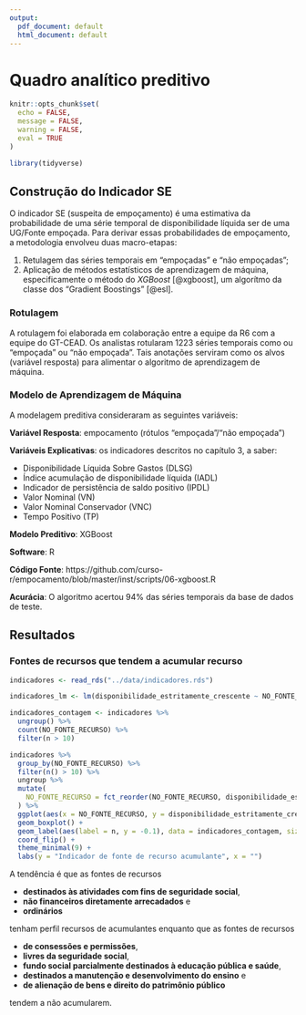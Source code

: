 ```yaml
---
output:
  pdf_document: default
  html_document: default
---
```

# Quadro analítico preditivo 

```r
knitr::opts_chunk$set(
  echo = FALSE, 
  message = FALSE, 
  warning = FALSE, 
  eval = TRUE
)

library(tidyverse)
```

## Construção do Indicador SE

O indicador SE (suspeita de empoçamento) é uma estimativa da probabilidade de uma série temporal de disponibilidade líquida ser de uma UG/Fonte empoçada. Para derivar essas probabilidades de empoçamento, a metodologia envolveu duas macro-etapas:

1) Retulagem das séries temporais em "empoçadas" e "não empoçadas";
2) Aplicação de métodos estatísticos de aprendizagem de máquina, especificamente o método do *XGBoost* [@xgboost], um algorítmo da classe dos "Gradient Boostings" [@esl].

### Rotulagem

A rotulagem foi elaborada em colaboração entre a equipe da R6 com a equipe do GT-CEAD. Os analistas rotularam 1223 séries temporais como ou "empoçada" ou "não empoçada". Tais anotações serviram como os alvos (variável resposta) para alimentar o algoritmo de aprendizagem de máquina.

### Modelo de Aprendizagem de Máquina

A modelagem preditiva consideraram as seguintes variáveis:

**Variável Resposta**: empocamento (rótulos "empoçada"/"não empoçada")

**Variáveis Explicativas**: os indicadores descritos no capítulo 3, a saber:

- Disponibilidade Líquida Sobre Gastos (DLSG)
- Índice acumulação de disponibilidade líquida (IADL)
- Indicador de persistência de saldo positivo (IPDL)                               
- Valor Nominal (VN)                   
- Valor Nominal Conservador (VNC)
- Tempo Positivo (TP)

**Modelo Preditivo**: XGBoost

**Software**: R

**Código Fonte**: https://github.com/curso-r/empocamento/blob/master/inst/scripts/06-xgboost.R

**Acurácia**: O algoritmo acertou 94% das séries temporais da base de dados de teste.

## Resultados

### Fontes de recursos que tendem a acumular recurso

```r
indicadores <- read_rds("../data/indicadores.rds")

indicadores_lm <- lm(disponibilidade_estritamente_crescente ~ NO_FONTE_RECURSO, data = indicadores)

indicadores_contagem <- indicadores %>%
  ungroup() %>%
  count(NO_FONTE_RECURSO) %>%
  filter(n > 10)

indicadores %>%
  group_by(NO_FONTE_RECURSO) %>%
  filter(n() > 10) %>%
  ungroup %>%
  mutate(
    NO_FONTE_RECURSO = fct_reorder(NO_FONTE_RECURSO, disponibilidade_estritamente_crescente, .fun = median, na.rm = TRUE)
  ) %>%
  ggplot(aes(x = NO_FONTE_RECURSO, y = disponibilidade_estritamente_crescente)) +
  geom_boxplot() +
  geom_label(aes(label = n, y = -0.1), data = indicadores_contagem, size = 3) +
  coord_flip() +
  theme_minimal(9) +
  labs(y = "Indicador de fonte de recurso acumulante", x = "")
```

A tendência é que as fontes de recursos 

- **destinados às atividades com fins de seguridade social**, 
- **não financeiros diretamente arrecadados** e 
- **ordinários** 

tenham perfil recursos de acumulantes enquanto que as fontes de recursos 

- **de consessões e permissões**,
- **livres da seguridade social**,
- **fundo social parcialmente destinados à educação pública e saúde**,
- **destinados a manutenção e desenvolvimento do ensino** e 
- **de alienação de bens e direito do patrimônio público** 

tendem a não acumularem.


